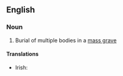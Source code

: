 ==English==

===Noun===
{{en-noun|head=[[mass]] [[burial]]}}

# Burial of multiple bodies in a [[mass grave]]

====Translations====
{{trans-top}}
* Irish: {{t|ga|olladhlacadh|m}}
{{trans-mid}}
{{trans-bottom}}